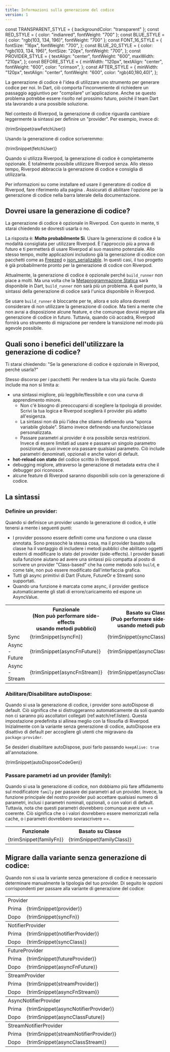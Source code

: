 ```yaml
---
title: Informazioni sulla generazione del codice
version: 1
---
```


const TRANSPARENT_STYLE = { backgroundColor: "transparent" };
const RED_STYLE = { color: "indianred", fontWeight: "700" };
const BLUE_STYLE = { color: "rgb(103, 134, 196)", fontWeight: "700" };
const FONT_16_STYLE = {
  fontSize: "16px",
  fontWeight: "700",
};
const BLUE_20_STYLE = {
  color: "rgb(103, 134, 196)",
  fontSize: "20px",
  fontWeight: "700",
};
const PROVIDER_STYLE = {
  textAlign: "center",
  fontWeight: "600",
  maxWidth: "210px",
};
const BEFORE_STYLE = {
  minWidth: "120px",
  textAlign: "center",
  fontWeight: "600",
  color: "crimson",
};
const AFTER_STYLE = {
  minWidth: "120px",
  textAlign: "center",
  fontWeight: "600",
  color: "rgb(40,180,40)",
};

La generazione di codice è l'idea di utilizzare uno strumento per generare codice per noi. 
In Dart, ciò comporta l'inconveniente di richiedere un passaggio aggiuntivo per "compilare" un'applicazione. 
Anche se questo problema potrebbe essere risolto nel prossimo futuro, poiché il team Dart sta 
lavorando a una possibile soluzione.

Nel contesto di Riverpod, la generazione di codice riguarda cambiare leggermente la sintassi 
per definire un "provider". Per esempio, invece di:

<CodeBlock language="dart">{trimSnippet(rawFetchUser)}</CodeBlock>

Usando la generazione di codice scriveremmo:

<CodeBlock language="dart">{trimSnippet(fetchUser)}</CodeBlock>

Quando si utilizza Riverpod, la generazione di codice è completamente opzionale.
È totalmente possibile utilizzare Riverpod senza.
Allo stesso tempo, Riverpod abbraccia la generazione di codice e consiglia di utilizzarla.

Per informazioni su come installare ed usare il generatore di codice di Riverpod, fare riferimento 
alla pagina <Link documentID="introduction/getting_started"/>. Assicurati di abilitare l'opzione 
per la generazione di codice nella barra laterale della documentazione.

## Dovrei usare la generazione di codice?

La generazione di codice è opzionale in Riverpod.
Con questo in mente, ti starai chiedendo se dovresti usarla o no.

La risposta è: **Molto probabilmente Sì**. 
Usare la generazione di codice è la modalità consigliata per utilizzare Riverpod. 
È l'approccio più a prova di futuro e ti permetterà di usare Riverpod al suo massimo potenziale.
Allo stesso tempo, molte applicazioni includono già la generazione di codice con pacchetti come 
as [Freezed](https://pub.dev/packages/freezed) o [json_serializable](https://pub.dev/packages/json_serializable).
In questi casi, il tuo progetto è già probabilmente pronto per la generazione di codice con Riverpod.

Attualmente, la generazione di codice è opzionale perché `build_runner` non piace a molti.
Ma una volta che la [Metaprogrammazione Statica](https://github.com/dart-lang/language/issues/1482) 
sarà disponibile in Dart, `build_runner` non sarà più un problema. A quel punto, 
la sintassi della generazione di codice sarà l'unica disponibile in Riverpod.

Se usare `build_runner` è bloccante per te, allora e solo allora dovresti
considerare di non utilizzare la generazione di codice.
Ma tieni a mente che non avrai a disposizione alcune feature, e che comunque 
dovrai migrare alla generazione di codice in futuro.
Tuttavia, quando ciò accadrà, Riverpod fornirà uno strumento di migrazione per rendere 
la transizione nel modo più agevole possibile.

## Quali sono i benefici dell'utilizzare la generazione di codice?

Ti starai chiedendo: "Se la generazione di codice è opzionale in Riverpod, perché usarla?"

Stesso discorso per i pacchetti: Per rendere la tua vita più facile.
Questo include ma non si limita a:

- una sintassi migliore, più leggibile/flessibile e con una curva di apprendimento minore.
  - Non c'è bisogno di preoccuparsi di scegliere la tipologia di provider. Scrivi la tua logica 
    e Riverpod sceglierà il provider più adatto all'esigenza.
  - La sintassi non dà più l'idea che stiamo definendo una "sporca variabile globale".
    Stiamo invece definendo una funzione/classe personalizzata.
  - Passare parametri ai provider è ora possibile senza restrizioni. Invece di essere limitati ad 
    usare <Link documentID="concepts/modifiers/family"/> e passare un singolo parametro posizionale, 
    puoi invece ora passare qualsiasi parametro. Ciò include parametri denominati, opzionali e anche 
    valori di default.
- **hot-reload con stato** del codice scritto in Riverpod.
- debugging migliore, attraverso la generazione di metadata extra che il debugger poi riconosce.
- alcune feature di Riverpod saranno disponibili solo con la generazione di codice.

## La sintassi

### Definire un provider:

Quando si definisce un provider usando la generazione di codice, è utile tenersi a mente i seguenti punti:

- I provider possono essere definiti come una <span style={BLUE_STYLE}>funzione</span> o una 
  <span style={BLUE_STYLE}>classe</span> annotata.
  Sono pressochè la stessa cosa, ma il provider basato sulla classe ha il vantaggio di includere i metodi pubblici 
  che abilitano oggetti esterni di modificare lo stato del provider (side-effects). I provider basati sulla funzione 
  aiutano ad avere una sintassi più compatta al posto di scrivere un provider "Class-based" che ha come metodo solo `build`, 
  e come tale, non può essere modificato dall'interfaccia grafica.
- Tutti gli <span style={RED_STYLE}>async</span> primitivi di Dart (Future, FutureOr e Stream) sono supportati.
- Quando una funzione è marcata come <span style={RED_STYLE}>async</span>, il provider gestisce automaticamente gli 
  stati di errore/caricamento ed espone un AsyncValue.

<table>
  <colgroup></colgroup>
  <tr>
    <th></th>
    <th style={{ textAlign: "center" }}>
      <span style={BLUE_20_STYLE}>Funzionale</span>
      <br />
      (Non può performare side-effects
      <br />
      usando metodi pubblici)
    </th>
    <th style={{ textAlign: "center" }}>
      <span style={BLUE_20_STYLE}>Basato su Classe</span>
      <br />
      (Può performare side-effects
      <br />
      usando metodi pubblici)
    </th>
  </tr>
  <tr style={TRANSPARENT_STYLE}>
    <td>
      <span style={FONT_16_STYLE}>
        <span style={RED_STYLE}>Sync</span>
      </span>
    </td>
    <td>
      <CodeBlock language="dart">{trimSnippet(syncFn)}</CodeBlock>
    </td>
    <td>
      <CodeBlock language="dart">{trimSnippet(syncClass)}</CodeBlock>
    </td>
  </tr>
  <tr style={TRANSPARENT_STYLE}>
    <td>
      <span style={FONT_16_STYLE}>
        <span style={RED_STYLE}>Async - Future</span>
      </span>
    </td>
    <td>
      <CodeBlock language="dart">{trimSnippet(asyncFnFuture)}</CodeBlock>
    </td>
    <td>
      <CodeBlock language="dart">{trimSnippet(asyncClassFuture)}</CodeBlock>
    </td>
  </tr>
  <tr style={TRANSPARENT_STYLE}>
    <td>
      <span style={FONT_16_STYLE}>
        <span style={RED_STYLE}>Async - Stream</span>
      </span>
    </td>
    <td>
      <CodeBlock language="dart">{trimSnippet(asyncFnStream)}</CodeBlock>
    </td>
    <td>
      <CodeBlock language="dart">{trimSnippet(asyncClassStream)}</CodeBlock>
    </td>
  </tr>
</table>

### Abilitare/Disabilitare autoDispose:

Quando si usa la generazione di codice, i provider sono autoDispose di default. Ciò significa che si distruggeranno 
automaticamente da soli quando non ci saranno più ascoltatori collegati (ref.watch/ref.listen).
Questa impostazione predefinita si allinea meglio con la filosofia di Riverpod. Inizialmente con la variante senza 
generazione di codice, autoDispose era disattivo di default per accogliere gli utenti che migravano da `package:provider`.

Se desideri disabilitare autoDispose, puoi farlo passando `keepAlive: true` all'annotazione.

<CodeBlock language="dart">{trimSnippet(autoDisposeCodeGen)}</CodeBlock>

### Passare parametri ad un provider (family):

Quando si usa la generazione di codice, non dobbiamo più fare affidamento sul modificatore `family` per passare dei parametri 
ad un provider.
Invece, la funzione principale del nostro provider può accettare qualsiasi numero di parametri, inclusi i parametri nominali, 
opzionali, o con valori di default.
Tuttavia, nota che questi parametri dovrebbero comunque avere un == coerente. 
Ciò significa che o i valori dovrebbero essere memorizzati nella cache, o i parametri dovrebbero sovrascrivere ==.

<table>
  <colgroup>
    <col style={{ minWidth: "400px" }} />
    <col style={{ minWidth: "400px" }} />
  </colgroup>
  <tr>
    <th style={{ textAlign: "center" }}>
      <span style={BLUE_20_STYLE}>Funzionale</span>
    </th>
    <th style={{ textAlign: "center" }}>
      <span style={BLUE_20_STYLE}>Basato su Classe</span>
    </th>
  </tr>
  <tr style={TRANSPARENT_STYLE}>
    <td>
      <CodeBlock language="dart">{trimSnippet(familyFn)}</CodeBlock>
    </td>
    <td>
      <CodeBlock language="dart">{trimSnippet(familyClass)}</CodeBlock>
    </td>
  </tr>
</table>

## Migrare dalla variante senza generazione di codice:

Quando non si usa la variante senza generazione di codice è necessario determinare manualmente la tipologia del tuo provider.
Di seguito le opzioni corrispondenti per passare alla variante di generazione del codice:

<table>
  <colgroup></colgroup>
  <tr>
    <td style={PROVIDER_STYLE} colspan="2">
      Provider
    </td>
  </tr>
  <tr style={TRANSPARENT_STYLE}>
    <td style={BEFORE_STYLE}>Prima</td>
    <td>
      <CodeBlock language="dart">{trimSnippet(provider)}</CodeBlock>
    </td>
  </tr>
  <tr style={TRANSPARENT_STYLE}>
    <td style={AFTER_STYLE}>Dopo</td>
    <td>
      <CodeBlock language="dart">{trimSnippet(syncFn)}</CodeBlock>
    </td>
  </tr>
  <colgroup></colgroup>
  <tr>
    <td style={PROVIDER_STYLE} colspan="2">
      NotifierProvider
    </td>
  </tr>
  <tr style={TRANSPARENT_STYLE}>
    <td style={BEFORE_STYLE}>Prima</td>
    <td>
      <CodeBlock language="dart">{trimSnippet(notifierProvider)}</CodeBlock>
    </td>
  </tr>
  <tr style={TRANSPARENT_STYLE}>
    <td style={AFTER_STYLE}>Dopo</td>
    <td>
      <CodeBlock language="dart">{trimSnippet(syncClass)}</CodeBlock>
    </td>
  </tr>
  <colgroup></colgroup>
  <tr>
    <td style={PROVIDER_STYLE} colspan="2">
      FutureProvider
    </td>
  </tr>
  <tr style={TRANSPARENT_STYLE}>
    <td style={BEFORE_STYLE}>Prima</td>
    <td>
      <CodeBlock language="dart">{trimSnippet(futureProvider)}</CodeBlock>
    </td>
  </tr>
  <tr style={TRANSPARENT_STYLE}>
    <td style={AFTER_STYLE}>Dopo</td>
    <td>
      <CodeBlock language="dart">{trimSnippet(asyncFnFuture)}</CodeBlock>
    </td>
  </tr>
  <colgroup></colgroup>
  <tr>
    <td style={PROVIDER_STYLE} colspan="2">
      StreamProvider
    </td>
  </tr>
  <tr style={TRANSPARENT_STYLE}>
    <td style={BEFORE_STYLE}>Prima</td>
    <td>
      <CodeBlock language="dart">{trimSnippet(streamProvider)}</CodeBlock>
    </td>
  </tr>
  <tr style={TRANSPARENT_STYLE}>
    <td style={AFTER_STYLE}>Dopo</td>
    <td>
      <CodeBlock language="dart">{trimSnippet(asyncFnStream)}</CodeBlock>
    </td>
  </tr>
  <colgroup></colgroup>
  <tr>
    <td style={PROVIDER_STYLE} colspan="2">
      AsyncNotifierProvider
    </td>
  </tr>
  <tr style={TRANSPARENT_STYLE}>
    <td style={BEFORE_STYLE}>Prima</td>
    <td>
      <CodeBlock language="dart">
        {trimSnippet(asyncNotifierProvider)}
      </CodeBlock>
    </td>
  </tr>
  <tr style={TRANSPARENT_STYLE}>
    <td style={AFTER_STYLE}>Dopo</td>
    <td>
      <CodeBlock language="dart">{trimSnippet(asyncClassFuture)}</CodeBlock>
    </td>
  </tr>
  <colgroup></colgroup>
  <tr>
    <td style={PROVIDER_STYLE} colspan="2">
      StreamNotifierProvider
    </td>
  </tr>
  <tr style={TRANSPARENT_STYLE}>
    <td style={BEFORE_STYLE}>Prima</td>
    <td>
      <CodeBlock language="dart">
        {trimSnippet(streamNotifierProvider)}
      </CodeBlock>
    </td>
  </tr>
  <tr style={TRANSPARENT_STYLE}>
    <td style={AFTER_STYLE}>Dopo</td>
    <td>
      <CodeBlock language="dart">{trimSnippet(asyncClassStream)}</CodeBlock>
    </td>
  </tr>
</table>

[hookwidget]: https://pub.dev/documentation/flutter_hooks/latest/flutter_hooks/HookWidget-class.html
[statefulwidget]: https://api.flutter.dev/flutter/widgets/StatefulWidget-class.html
[riverpod]: https://github.com/rrousselgit/riverpod
[hooks_riverpod]: https://pub.dev/packages/hooks_riverpod
[flutter_riverpod]: https://pub.dev/packages/flutter_riverpod
[flutter_hooks]: https://github.com/rrousselGit/flutter_hooks
[build]: https://pub.dev/documentation/riverpod/latest/riverpod/Notifier/build.html
